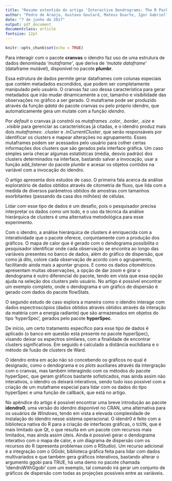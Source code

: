 ```yaml
---
title: "Resumo extentido do artigo 'Interactive Dendrograms: The R Packages idendro and idendr0'"
author: "Pedro de Araújo, Gustavo Goulard, Mateus Duarte, Igor Gabriel"
date: "7 de junho de 2017"
output: pdf_document
documentclass: article
fontsize: 12pt
---
```


```r
knitr::opts_chunk$set(echo = TRUE)
```

<p>Para interagir com o pacote **cranvas** o idendro faz uso de uma estrutura de dados denominada _'mutaframe'_, que deriva de _'mutate dataframe'_ (dataframe mutável), disponível no pacote **plumbr**.</p>  
<p>Essa estrutura de dados permite gerar dataframes com colunas especiais que contém metadados escondidos, que podem ser completamente manipulado pelo usuário. O cranvas faz uso dessa característica para  gerar metadados que irão mudar dinamicamente a cor, tamanho e visibilidade das observações no gráfico a ser gerado. O mutaframe pode ser produzido através da função _qdata_ do pacote cranvas ou pelo próprio idendro, que automaticamente gera um mutate com a função _idendro_.</p>
<p>Por _default_ o cranvas já constrói os _mutaframes_ _.color_, _.border_, _.size_ e _.visible_ para gerenciar as características já citadas, e o idendro produz mais dois _mutaframes_: _.cluster_ e _.inCurrentCluster_, que serão responsáveis por identificar os clusters e mapear alterações no agrupamento. Esses mutaframes podem ser acessados pelo usuário para colher certas informações dos clusters que são gerados pela interface gráfica. Um caso simples seria checar algumas estatísticas (média, desvio padrão) dos clusters determinados na interface, bastando salvar a invocação, usar a função add_listener do pacote plumbr e acesar os objetos contidos na variável com a invocação do idendro.</p>
<p>
<p>O artigo apresenta dois estudos de caso. O primeira fala acerca da análise exploratório de dados  obtidos através de citometria de fluxo, que lida com a medida de diversos parâmetros obtidos de amostras com tamanhos exorbitantes (passando da casa dos milhões) de células.</p> 
<p>Lidar com esse tipo de dados é um desafio, pois o pesquisador precisa interpretar os dados como um todo, e o uso da técnica da análise hierárquica de clusters é uma alternativa metodológica para esse experimento.</p>  
<p>Com o idendro, a análise hierárquica de clusters é enriquecida com a interatividade que o pacote oferece, conjuntamente com a produção dos gráficos. O mapa de calor que é gerado com o dendograma possibilita o pesquisador identificar onde cada observação se encontra ao longo das variáveis presentes no banco de dados, além do gráfico de dispersão, que como já dito, colore cada observação de acordo com o agrupamento, facilitando ainda mais a apontar grupos. E como os dados citométricos apresentam muitas observações, a opção de dar zoom e girar o dendograma é outro diferencial do pacote, tendo em vista que essa opção ajuda na seleção dos clusters pelo usuário. No artigo é possível encontrar um exemplo completo, onde o dendograma e um gráfico de dispersão é gerado com dados do pacote flowStats.<p/>  
<p>O segundo estudo de caso explora a maneira como o idendro interage com dados espectroscópios (dados obtidos através obtidos através da interação da matéria com a energia radiante) que são armazenados em objetos do tipo 'hyperSpec', gerados pelo pacote **hyperSpec**.</p>
<p>De início, um certo tratamento específico para esse tipo de dados é aplicado (o banco em questão está presente no pacote hyperSpec), visando deixar os espectros similares, com a finalidade de encontrar clusters significativos. Em seguido é calculado a distância euclidiana e o método de fusão de clusters de Ward.<p/> 
<p>O idendro entra em ação não só concebendo os gráficos no qual é designado, como o dendograma e os _plots_ auxiliares através da intergração com o cranvas, mas também interagindo com os métodos do pacote hyperSpec, que geram gráficos bastante sofisticados, mas ainda assim não interativos, o idendro os deixará interativos, sendo tudo isso possível com a criação de um mutaframe especial para lidar com os dados do tipo hyperSpec e uma função de callback, que está no artigo.</p>  
<p>
<p>No apêndice do artigo é possível encontrar uma breve introdução ao pacote **idendro0**, uma versão do idendro disponível no CRAN, uma alternativa para os usuários de _Windows_, tendo em vista a elevada complexidade de instalação do idendro nesse sistema operacional. O idendr0 é feito com a biblioteca nativa do R para a criação de interfaces gráficas, o tcl/tk, que é mais limitado que Qt, o que resulta em um pacote com recursos mais limitados, mas ainda assim úteis. Ainda é possível gerar o dendograma interativo com o mapa de calor, e um diagrama de dispersão com os recursos do R (apresenta problemas com o RStudio). Um recurso adicional é a integração com o GGobi, biblioteca gráfica feita para lidar com dados multivariados e que também gera gráficos interativos, bastando alterar o argumento ggobi para TRUE, há uma demo no pacote chamada 'idendroWithGgobi' com um exemplo, tal comando irá gerar um conjunto de gráficos de dispersão com todas as projeções possíveis entre as  variáveis.
 


